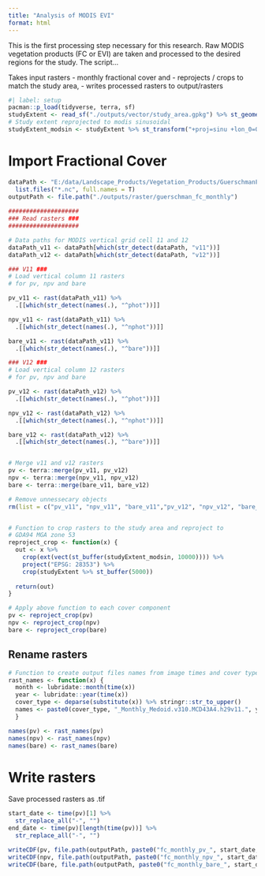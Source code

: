 ```yaml
---
title: "Analysis of MODIS EVI"
format: html
---
```


This is the first processing step necessary for this research. Raw MODIS vegetation products (FC or EVI) are taken and processed to the desired regions for the study. The script...

Takes input rasters - monthly fractional cover and 
- reprojects / crops to match the study area, 
- writes processed rasters to output/rasters

```r
#| label: setup
pacman::p_load(tidyverse, terra, sf) 
studyExtent <- read_sf("./outputs/vector/study_area.gpkg") %>% st_geometry()
# Study extent reprojected to modis sinusoidal
studyExtent_modsin <- studyExtent %>% st_transform("+proj=sinu +lon_0=0 +x_0=0 +y_0=0 +R=6371007.181 +units=m +no_defs")
```

# Import Fractional Cover

```r
dataPath <- "E:/data/Landscape_Products/Vegetation_Products/GuerschmanFC/Monthly" %>% 
  list.files("*.nc", full.names = T)
outputPath <- file.path("./outputs/raster/guerschman_fc_monthly")
 
####################
### Read rasters ###
####################

# Data paths for MODIS vertical grid cell 11 and 12
dataPath_v11 <- dataPath[which(str_detect(dataPath, "v11"))]
dataPath_v12 <- dataPath[which(str_detect(dataPath, "v12"))]

### V11 ###
# Load vertical column 11 rasters
# for pv, npv and bare

pv_v11 <- rast(dataPath_v11) %>%
  .[[which(str_detect(names(.), "^phot"))]]

npv_v11 <- rast(dataPath_v11) %>%
  .[[which(str_detect(names(.), "^nphot"))]]

bare_v11 <- rast(dataPath_v11) %>%
  .[[which(str_detect(names(.), "^bare"))]]

### V12 ###
# Load vertical column 12 rasters
# for pv, npv and bare

pv_v12 <- rast(dataPath_v12) %>%
  .[[which(str_detect(names(.), "^phot"))]]

npv_v12 <- rast(dataPath_v12) %>%
  .[[which(str_detect(names(.), "^nphot"))]]

bare_v12 <- rast(dataPath_v12) %>%
  .[[which(str_detect(names(.), "^bare"))]]


# Merge v11 and v12 rasters
pv <- terra::merge(pv_v11, pv_v12)
npv <- terra::merge(npv_v11, npv_v12)
bare <- terra::merge(bare_v11, bare_v12)

# Remove unnessecary objects
rm(list = c("pv_v11", "npv_v11", "bare_v11","pv_v12", "npv_v12", "bare_v12"))


# Function to crop rasters to the study area and reproject to
# GDA94 MGA zone 53
reproject_crop <- function(x) {
  out <- x %>%
    crop(ext(vect(st_buffer(studyExtent_modsin, 10000)))) %>%
    project("EPSG: 28353") %>%
    crop(studyExtent %>% st_buffer(5000))
  
  return(out)
}

# Apply above function to each cover component
pv <- reproject_crop(pv)
npv <- reproject_crop(npv)
bare <- reproject_crop(bare)
```

## Rename rasters

```r
# Function to create output files names from image times and cover type
rast_names <- function(x) {
  month <- lubridate::month(time(x))
  year <- lubridate::year(time(x))
  cover_type <- deparse(substitute(x)) %>% stringr::str_to_upper()
  names <- paste0(cover_type, "_Monthly_Medoid.v310.MCD43A4.h29v11.", year ,".", month, ".006.tif" )
  }

names(pv) <- rast_names(pv)
names(npv) <- rast_names(npv)
names(bare) <- rast_names(bare)
```

# Write rasters

Save processed rasters as .tif

```r
start_date <- time(pv)[1] %>% 
  str_replace_all("-", "")
end_date <- time(pv)[length(time(pv))] %>% 
  str_replace_all("-", "")

writeCDF(pv, file.path(outputPath, paste0("fc_monthly_pv_", start_date, "_", end_date, ".nc")), varname = "guerschman_monthly_pv", compression = 6, overwrite = T)
writeCDF(npv, file.path(outputPath, paste0("fc_monthly_npv_", start_date, "_", end_date, ".nc")), varname = "guerschman_monthly_npv", compression = 6, overwrite = T)
writeCDF(bare, file.path(outputPath, paste0("fc_monthly_bare_", start_date, "_", end_date, ".nc")), varname = "guerschman_monthly_bare", compression = 6, overwrite = T)
```
